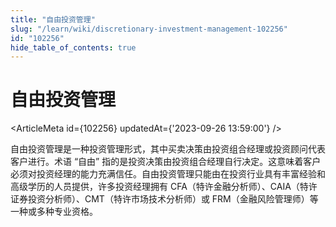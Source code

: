 ```yaml
---
title: "自由投资管理"
slug: "/learn/wiki/discretionary-investment-management-102256"
id: "102256"
hide_table_of_contents: true
---
```



# 自由投资管理

<ArticleMeta id={102256} updatedAt={'2023-09-26 13:59:00'} />
<div className='border-solid border-b border-t-0 my-4 border-[var(--ifm-color-gray-300)]' />

自由投资管理是一种投资管理形式，其中买卖决策由投资组合经理或投资顾问代表客户进行。术语 “自由” 指的是投资决策由投资组合经理自行决定。这意味着客户必须对投资经理的能力充满信任。自由投资管理只能由在投资行业具有丰富经验和高级学历的人员提供，许多投资经理拥有 CFA（特许金融分析师）、CAIA（特许证券投资分析师）、CMT（特许市场技术分析师）或 FRM（金融风险管理师）等一种或多种专业资格。
